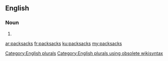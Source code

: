 ==English==

===Noun===
{{head|en}}

# {{plural of|packsack}}

[[Category:English plurals]][[Category:English plurals using obsolete wikisyntax]]

[[ar:packsacks]]
[[fr:packsacks]]
[[ku:packsacks]]
[[my:packsacks]]